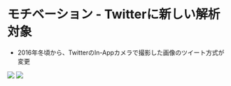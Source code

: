 <div>
  <h1>モチベーション - Twitterに新しい解析対象</h1>
  <div>
    <ul style={{
      fontSize: 38,
      marginTop: 40,
      width: 1000
    }} className="list-with-nice-margin centered" >
      <li>
        2016年冬頃から、TwitterのIn-Appカメラで撮影した画像のツイート方式が変更
      </li>
    </ul>
    <div style={{
      width: "50%",
      margin: "50px auto",
      display: "flex"
    }} >
      <img src="../in-app-cam.png" />
      <img src="../in-app-cam2.png" />
    </div>
  </div>
</div>
